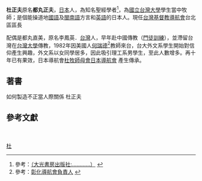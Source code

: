 {{Infobox_officeholder
| name = 都丸正夫（杜正夫）
| image name = 
| width = 
| Sex = 男
| Native place = [[日本|日本]]  
| now = 
| period = 
| party = 
| date of birth = 1948年
| place of birth = [[日本|日本]]  
| date of death = 
| place of death = 
| spouse = 
| educate = 
* 1966~70[http://www.meiji.ac.jp/  日本明治大學<span style="text-decoration: underline;">商學士</span>畢業]畢業 
* 1985~90[http://www.ces.org.tw/ 中華福音神學院] [[華神|華神]]聖經碩士畢業 [[碩士|碩士]]
* 1997~[http://www.tiu.edu/divinity 美國三一神學院][[宣教學|宣教學]][[博士|博士]]進修
| past = 
國際導航會宣教士,前任台灣基督教導航會會長。
<ref>參考： 1972年開始台灣大學學生福音事工，十年的開拓[http://archi.csu.edu.tw/fhlove/acquaint.htm 台北大學生事工] {{webarchive|url=https://web.archive.org/web/20090426170944/http://archi.csu.edu.tw/fhlove/acquaint.htm |date=2009-04-26 }}，奠定[[台灣基督教導航會|台灣基督教導航會]]事工的基礎。</ref>
}}
'''杜正夫'''原名'''都丸正夫'''，[[日本|日本]]人，為知名聖經學者<ref>參考：[http://www.glorypress.com/usstore/product.asp?Categoryid=87&sku=LRGA3 （大光書房出版社:…………）] {{Wayback|url=http://www.glorypress.com/usstore/product.asp?Categoryid=87&sku=LRGA3 |date=20160306014509 }}</ref>，為[[國立台灣大學|國立台灣大學]]學生當中牧師；是個能操道地[[國語|國語]]及[[閩南語|閩南語]]方言和[[英語|英語]]的日本人。現任[[台灣基督教導航會|台灣基督教導航會]]台北區區長

配偶是都丸直美，原名李鳳英．[[台灣|台灣]]人，早年赴中國傳教（[[門徒訓練|門徒訓練]]），並滯留台灣在[[台灣大學|台灣大學]]傳教，1982年因美國人[[何瑞德|何瑞德]]<ref>參考：[http://sites.google.com/site/thenavchanghuatw/Home 彰化導航會負責人] {{Wayback|url=http://sites.google.com/site/thenavchanghuatw/Home |date=20090322184159 }}</ref>教師來台，台大外文系學生開始對信仰產生興趣，外文系以女同學居多，因此吸引理工系男學生，至此人數增多。再十年已有果效，日本導航會[http://www.navigators-japan.com  杜牧師母會日本導航會] {{Wayback|url=http://www.navigators-japan.com/ |date=20201202231416 }}產生傳承。

== 著書 ==
{{cite book | title=《愛的傳承》導航會門徒訓練法 | publisher=財團法人基督教導航會  | isbn=9579704708 | author=杜正夫 |}}
如何製造不正當人際關係 杜正夫	 

==參考文獻==
<div class="references-small">
<references />
</div>

[[Category:牧師|杜]]
　
